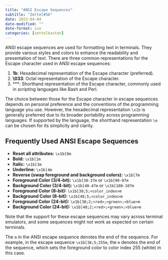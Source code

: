 ```yaml
---
title: "ANSI Escape Sequences"
subtitle: "Zettel#56"
date: 2023-04-04
date-modified: ""
date-format: iso
categories: [zettelkasten]
---
```

ANSI escape sequences are used for formatting text in terminals. They provide various styles and colors to enhance the readability and presentation of text. There are three common representations for the Escape character used in ANSI escape sequences:

1. **\x1b**: Hexadecimal representation of the Escape character (preferred).
2. **\033**: Octal representation of the Escape character.
3. **\e**: Shorthand representation of the Escape character, commonly used in scripting languages like Bash and Perl.

The choice between those for the Escape character in escape sequences depends on personal preference and the conventions of the programming language you use. However, the hexadecimal representation `\x1b` is generally preferred due to its broader portability across programming languages. If supported by the language, the shorthand representation `\e` can be chosen for its simplicity and clarity.

## Frequently Used ANSI Escape Sequences

* **Reset all attributes:** `\x1b[0m`
* **Bold:** `\x1b[1m`
* **Italic:** `\x1b[3m`
* **Underline:** `\x1b[4m`
* **Reverse (swap foreground and background colors):** `\x1b[7m`
* **Foreground Color (3/4-bit):** `\x1b[30-37m` or `\x1b[90-97m`
* **Background Color (3/4-bit):** `\x1b[40-47m` or `\x1b[100-107m`
* **Foreground Color (8-bit):** `\x1b[38;5;<color_index>m`
* **Background Color (8-bit):** `\x1b[48;5;<color_index>m`
* **Foreground Color (24-bit):** `\x1b[38;2;<red>;<green>;<blue>m`
* **Background Color (24-bit):** `\x1b[48;2;<red>;<green>;<blue>m`

Note that the support for these escape sequences may vary across terminal emulators, and some sequences might not work as expected on certain terminals.

The `m` in the ANSI escape sequence denotes the end of the sequence. For example, in the escape sequence `\x1b[38;5;255m`, the `m` denotes the end of the sequence, which sets the foreground color to color index 255 (white) in this case.
